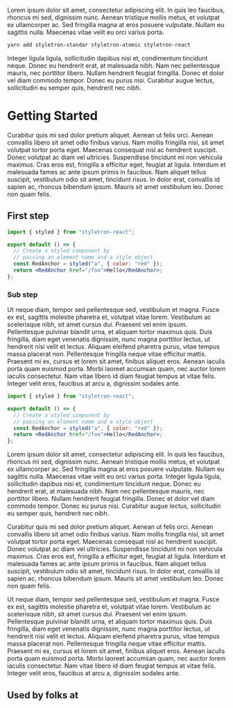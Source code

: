 

<Logo />

Lorem ipsum dolor sit amet, consectetur adipiscing elit. In quis leo faucibus, rhoncus mi sed, dignissim nunc. Aenean tristique mollis metus, et volutpat ex ullamcorper ac. Sed fringilla magna at eros posuere vulputate. Nullam eu sagittis nulla. Maecenas vitae velit eu orci varius porta.

```bash
yarn add styletron-standar styletron-atomic styletron-react
```

Integer ligula ligula, sollicitudin dapibus nisi et, condimentum tincidunt neque. Donec eu hendrerit erat, at malesuada nibh. Nam nec pellentesque mauris, nec porttitor libero. Nullam hendrerit feugiat fringilla. Donec et dolor vel diam commodo tempor. Donec eu purus nisi. Curabitur augue lectus, sollicitudin eu semper quis, hendrerit nec nibh.

# Getting Started

Curabitur quis mi sed dolor pretium aliquet. Aenean ut felis orci. Aenean convallis libero sit amet odio finibus varius. Nam mollis fringilla nisi, sit amet volutpat tortor porta eget. Maecenas consequat nisl ac hendrerit suscipit. Donec volutpat ac diam vel ultricies. Suspendisse tincidunt mi non vehicula maximus. Cras eros est, fringilla a efficitur eget, feugiat at ligula. Interdum et malesuada fames ac ante ipsum primis in faucibus. Nam aliquet tellus suscipit, vestibulum odio sit amet, tincidunt risus. In dolor erat, convallis id sapien ac, rhoncus bibendum ipsum. Mauris sit amet vestibulum leo. Donec non quam felis.

## First step

```jsx live
import { styled } from "styletron-react";

export default () => {
  // Create a styled component by
  // passing an element name and a style object
  const RedAnchor = styled("a", { color: "red" });
  return <RedAnchor href="/foo">Hello</RedAnchor>;
};
```

### Sub step

Ut neque diam, tempor sed pellentesque sed, vestibulum et magna. Fusce ex est, sagittis molestie pharetra et, volutpat vitae lorem. Vestibulum ac scelerisque nibh, sit amet cursus dui. Praesent vel enim ipsum. Pellentesque pulvinar blandit urna, et aliquam tortor maximus quis. Duis fringilla, diam eget venenatis dignissim, nunc magna porttitor lectus, ut hendrerit nisi velit et lectus. Aliquam eleifend pharetra purus, vitae tempus massa placerat non. Pellentesque fringilla neque vitae efficitur mattis. Praesent mi ex, cursus et lorem sit amet, finibus aliquet eros. Aenean iaculis porta quam euismod porta. Morbi laoreet accumsan quam, nec auctor lorem iaculis consectetur. Nam vitae libero id diam feugiat tempus at vitae felis. Integer velit eros, faucibus at arcu a, dignissim sodales ante.

```jsx
import { styled } from "styletron-react";

export default () => {
  // Create a styled component by
  // passing an element name and a style object
  const RedAnchor = styled("a", { color: "red" });
  return <RedAnchor href="/foo">Hello</RedAnchor>;
};
```

Lorem ipsum dolor sit amet, consectetur adipiscing elit. In quis leo faucibus, rhoncus mi sed, dignissim nunc. Aenean tristique mollis metus, et volutpat ex ullamcorper ac. Sed fringilla magna at eros posuere vulputate. Nullam eu sagittis nulla. Maecenas vitae velit eu orci varius porta. Integer ligula ligula, sollicitudin dapibus nisi et, condimentum tincidunt neque. Donec eu hendrerit erat, at malesuada nibh. Nam nec pellentesque mauris, nec porttitor libero. Nullam hendrerit feugiat fringilla. Donec et dolor vel diam commodo tempor. Donec eu purus nisi. Curabitur augue lectus, sollicitudin eu semper quis, hendrerit nec nibh.

Curabitur quis mi sed dolor pretium aliquet. Aenean ut felis orci. Aenean convallis libero sit amet odio finibus varius. Nam mollis fringilla nisi, sit amet volutpat tortor porta eget. Maecenas consequat nisl ac hendrerit suscipit. Donec volutpat ac diam vel ultricies. Suspendisse tincidunt mi non vehicula maximus. Cras eros est, fringilla a efficitur eget, feugiat at ligula. Interdum et malesuada fames ac ante ipsum primis in faucibus. Nam aliquet tellus suscipit, vestibulum odio sit amet, tincidunt risus. In dolor erat, convallis id sapien ac, rhoncus bibendum ipsum. Mauris sit amet vestibulum leo. Donec non quam felis.

Ut neque diam, tempor sed pellentesque sed, vestibulum et magna. Fusce ex est, sagittis molestie pharetra et, volutpat vitae lorem. Vestibulum ac scelerisque nibh, sit amet cursus dui. Praesent vel enim ipsum. Pellentesque pulvinar blandit urna, et aliquam tortor maximus quis. Duis fringilla, diam eget venenatis dignissim, nunc magna porttitor lectus, ut hendrerit nisi velit et lectus. Aliquam eleifend pharetra purus, vitae tempus massa placerat non. Pellentesque fringilla neque vitae efficitur mattis. Praesent mi ex, cursus et lorem sit amet, finibus aliquet eros. Aenean iaculis porta quam euismod porta. Morbi laoreet accumsan quam, nec auctor lorem iaculis consectetur. Nam vitae libero id diam feugiat tempus at vitae felis. Integer velit eros, faucibus at arcu a, dignissim sodales ante.

## Used by folks at

<UberLogo />
